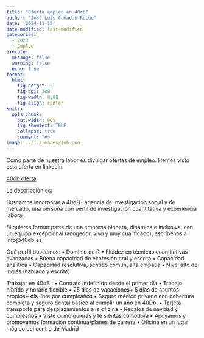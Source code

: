 ```yaml
---
title: "Oferta empleo en 40db"
author: "José Luis Cañadas Reche"
date: '2024-11-12'
date-modified: last-modified
categories:
  - 2023
  - Empleo
execute: 
  message: false
  warning: false
  echo: true
format: 
  html: 
    fig-height: 5
    fig-dpi: 300
    fig-width: 8.88
    fig-align: center
knitr:
  opts_chunk:
    out.width: 80%
    fig.showtext: TRUE
    collapse: true
    comment: "#>"
image: ../../images/job.png
---
```


Como parte de nuestra labor es divulgar ofertas de empleo. 
Hemos visto esta oferta en linkedin. 

[40db oferta](https://www.linkedin.com/posts/40db_buscamos-incorporar-a-40db-agencia-de-investigaci%C3%B3n-activity-7261702385650049024-STfd/)

La descripción es:

Buscamos incorporar a 40dB.,  agencia de investigación social y de mercado, una persona con perfil de investigación cuantitativa y experiencia laboral. 

Si quieres formar parte de una empresa pionera, dinámica e inclusiva, con un equipo excepcional (acogedor, vivo y muy cualificado), escríbenos a info@40db.es

Qué perfil buscamos:
▪ Dominio de R
▪ Fluidez en técnicas cuantitativas avanzadas
▪ Buena capacidad de expresión oral y escrita
▪ Capacidad analítica
▪ Capacidad resolutiva, sentido común, alta empatía 
▪ Nivel alto de inglés (hablado y escrito)

Trabajar en 40dB.:
▪ Contrato indefinido desde el primer día
▪ Trabajo híbrido y horario flexible
▪ 25 días de vacaciones+ 5 días de asuntos propios+ día libre por cumpleaños
▪ Seguro médico privado con cobertura completa y seguro dental básico al cumplir un año en 40Db.
▪ Tarjeta transporte para desplazamientos a la oficina
▪ Regalos de navidad y cumpleaños
▪ Viste como quieras y te sientas cómodo/a
▪ Apoyamos y promovemos formación continua/planes de carrera
▪ Oficina en un lugar mágico del centro de Madrid
